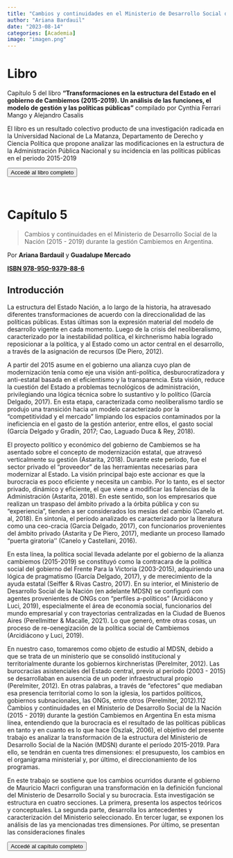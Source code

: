 ```yaml
---
title: "Cambios y continuidades en el Ministerio de Desarrollo Social de la Nación (2015 - 2019) durante la gestión Cambiemos en Argentina"
author: "Ariana Bardauil"
date: "2023-08-14"
categories: [Academia]
image: "imagen.png"
---
```


# Libro

Capítulo 5 del libro **"Transformaciones en la estructura del Estado en el gobierno de Cambiemos (2015-2019). Un análisis de las funciones, el modelo de gestión y las políticas públicas"** compilado por Cynthia Ferrari Mango y Alejandro Casalis

El libro es un resultado colectivo producto de una investigación radicada en la Universidad Nacional de La Matanza, Departamento de Derecho y Ciencia Política que propone analizar las modificaciones en la estructura de la Administración Pública Nacional y su incidencia en las políticas públicas en el periodo 2015-2019

<a href="https://repositoriocyt.unlam.edu.ar/handle/123456789/1502"> <button type="button" class="btn btn-primary float-end btn-sm">Accedé al libro completo</button></a>

<br>

# Capítulo 5

> Cambios y continuidades en el Ministerio de Desarrollo Social de la Nación (2015 - 2019) durante la gestión Cambiemos en Argentina.

Por **Ariana Bardauil** y **Guadalupe Mercado**

[**ISBN 978-950-9379-88-6**](https://drive.google.com/drive/u/0/folders/1eTPzimwPdyKrhd3H03w-ePBVZ6dZKwYf)

## Introducción

La estructura del Estado Nación, a lo largo de la historia, ha atravesado diferentes transformaciones de acuerdo con la direccionalidad de las políticas públicas. Estas últimas son la expresión material del modelo de desarrollo vigente en cada momento. Luego de la crisis del neoliberalismo, caracterizado por la inestabilidad política, el kirchnerismo había logrado reposicionar a la política, y al Estado como un actor central en el desarrollo, a través de la asignación de recursos (De Piero, 2012).

A partir del 2015 asume en el gobierno una alianza cuyo plan de modernización tenía como eje una visión anti-política, desburocratizadora y anti-estatal basada en el eficientismo y la transparencia. Esta visión, reduce la cuestión del Estado a problemas tecnológicos de administración, privilegiando una lógica técnica sobre lo sustantivo y lo político (García Delgado, 2017). En esta etapa, caracterizada como neoliberalismo tardío se produjo una transición hacia un modelo caracterizado por la "competitividad y el mercado" limpiando los espacios contaminados por la ineficiencia en el gasto de la gestión anterior, entre ellos, el gasto social (García Delgado y Gradín, 2017; Cao, Laguado Duca & Rey, 2018).

El proyecto político y económico del gobierno de Cambiemos se ha asentado sobre el concepto de modernización estatal, que atravesó verticalmente su gestión (Astarita, 2018). Durante este período, fue el sector privado el "proveedor" de las herramientas necesarias para modernizar al Estado. La visión principal bajo este accionar es que la burocracia es poco eficiente y necesita un cambio. Por lo tanto, es el sector privado, dinámico y eficiente, el que viene a modificar las falencias de la Administración (Astarita, 2018). En este sentido, son los empresarios que realizan un traspaso del ámbito privado a la órbita pública y con su "experiencia", tienden a ser considerados los mesías del cambio (Canelo et. al, 2018). En sintonía, el período analizado es caracterizado por la literatura como una ceo-cracia (Garcia Delgado, 2017), con funcionarios provenientes del ámbito privado (Astarita y De Piero, 2017), mediante un proceso llamado "puerta giratoria'' (Canelo y Castellani, 2016).

En esta línea, la política social llevada adelante por el gobierno de la alianza cambiemos (2015-2019) se constituyó como la contracara de la política social del gobierno del Frente Para la Victoria (2003-2015), adquiriendo una lógica de pragmatismo (García Delgado, 2017), y de merecimiento de la ayuda estatal (Seiffer & Rivas Castro, 2017). En su interior, el Ministerio de Desarrollo Social de la Nación (en adelante MDSN) se configuró con agentes provenientes de ONGs con "perfiles a-políticos" (Arcidiácono y Luci, 2019), especialmente el área de economía social, funcionarios del mundo empresarial y con trayectorias centralizadas en la Ciudad de Buenos Aires (Perellmitter & Macalle, 2021). Lo que generó, entre otras cosas, un proceso de re-oenegización de la política social de Cambiemos (Arcidiácono y Luci, 2019).

En nuestro caso, tomaremos como objeto de estudio al MDSN, debido a que se trata de un ministerio que se consolidó institucional y territorialmente durante los gobiernos kirchneristas (Perelmiter, 2012). Las burocracias asistenciales del Estado central, previo al período (2003 - 2015) se desarrollaban en ausencia de un poder infraestructural propio (Perelmiter, 2012). En otras palabras, a través de "efectores" que mediaban esa presencia territorial como lo son la iglesia, los partidos políticos, gobiernos subnacionales, las ONGs, entre otros (Perelmiter, 2012).112 Cambios y continuidades en el Ministerio de Desarrollo Social de la Nación (2015 - 2019) durante la gestión Cambiemos en Argentina En esta misma línea, entendiendo que la burocracia es el resultado de las políticas públicas en tanto y en cuanto es lo que hace (Oszlak, 2006), el objetivo del presente trabajo es analizar la transformación de la estructura del Ministerio de Desarrollo Social de la Nación (MDSN) durante el período 2015-2019. Para ello, se tendrán en cuenta tres dimensiones: el presupuesto, los cambios en el organigrama ministerial y, por último, el direccionamiento de los programas.

En este trabajo se sostiene que los cambios ocurridos durante el gobierno de Mauricio Macri configuran una transformación en la definición funcional del Ministerio de Desarrollo Social y su burocracia. Esta investigación se estructura en cuatro secciones. La primera, presenta los aspectos teóricos y conceptuales. La segunda parte, desarrolla los antecedentes y caracterización del Ministerio seleccionado. En tercer lugar, se exponen los análisis de las ya mencionadas tres dimensiones. Por último, se presentan las consideraciones finales

<a href="https://repositoriocyt.unlam.edu.ar/handle/123456789/1506"> <button type="button" class="btn btn-primary float-end btn-sm">Accedé al capítulo completo</button></a>

<br>
